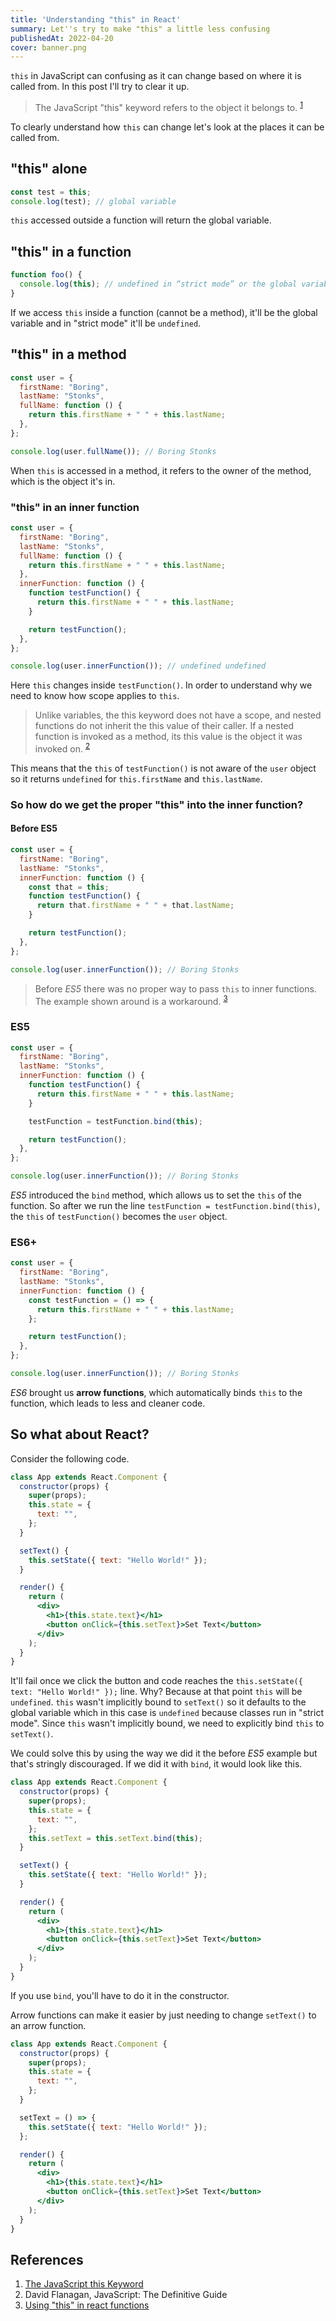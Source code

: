 ```yaml
---
title: 'Understanding "this" in React'
summary: Let''s try to make "this" a little less confusing
publishedAt: 2022-04-20
cover: banner.png
---
```


`this` in JavaScript can confusing as it can change based on where it is called from. In this post I'll try to clear it up.

> The JavaScript "this" keyword refers to the object it belongs to. <sup><a href="#user-content-fn-1">1</a></sup>

To clearly understand how `this` can change let's look at the places it can be called from.

## "this" alone

```js {1-2}
const test = this;
console.log(test); // global variable
```

`this` accessed outside a function will return the global variable.

## "this" in a function

```js {1-3}
function foo() {
  console.log(this); // undefined in “strict mode” or the global variable
}
```

If we access `this` inside a function (cannot be a method), it'll be the global variable and in "strict mode" it'll be `undefined`.

## "this" in a method

```js {1-9}
const user = {
  firstName: "Boring",
  lastName: "Stonks",
  fullName: function () {
    return this.firstName + " " + this.lastName;
  },
};

console.log(user.fullName()); // Boring Stonks
```

When `this` is accessed in a method, it refers to the owner of the method, which is the object it's in.

### "this" in an inner function

```js {1-17}
const user = {
  firstName: "Boring",
  lastName: "Stonks",
  fullName: function () {
    return this.firstName + " " + this.lastName;
  },
  innerFunction: function () {
    function testFunction() {
      return this.firstName + " " + this.lastName;
    }

    return testFunction();
  },
};

console.log(user.innerFunction()); // undefined undefined
```

Here `this` changes inside `testFunction()`. In order to understand why we need to know how scope applies to `this`.

> Unlike variables, the this keyword does not have a scope, and nested functions do not inherit the this value of their caller. If a nested function is invoked as a method, its this value is the object it was invoked on. <sup><a href="#user-content-fn-2">2</a></sup>

This means that the `this` of `testFunction()` is not aware of the `user` object so it returns `undefined` for `this.firstName` and `this.lastName`.

### So how do we get the proper "this" into the inner function?

#### Before ES5

```js {1-14}
const user = {
  firstName: "Boring",
  lastName: "Stonks",
  innerFunction: function () {
    const that = this;
    function testFunction() {
      return that.firstName + " " + that.lastName;
    }

    return testFunction();
  },
};

console.log(user.innerFunction()); // Boring Stonks
```

> Before _ES5_ there was no proper way to pass `this` to inner functions. The example shown around is a workaround. <sup><a href="#user-content-fn-3">3</a></sup>

### ES5

```js {1-15}
const user = {
  firstName: "Boring",
  lastName: "Stonks",
  innerFunction: function () {
    function testFunction() {
      return this.firstName + " " + this.lastName;
    }

    testFunction = testFunction.bind(this);

    return testFunction();
  },
};

console.log(user.innerFunction()); // Boring Stonks
```

_ES5_ introduced the `bind` method, which allows us to set the `this` of the function. So after we run the line `testFunction = testFunction.bind(this)`, the `this` of `testFunction()` becomes the `user` object.

### ES6+

```javascript {1-15}
const user = {
  firstName: "Boring",
  lastName: "Stonks",
  innerFunction: function () {
    const testFunction = () => {
      return this.firstName + " " + this.lastName;
    };

    return testFunction();
  },
};

console.log(user.innerFunction()); // Boring Stonks
```

_ES6_ brought us **arrow functions**, which automatically binds `this` to the function, which leads to less and cleaner code.

## So what about React?

Consider the following code.

```jsx {1-20}
class App extends React.Component {
  constructor(props) {
    super(props);
    this.state = {
      text: "",
    };
  }

  setText() {
    this.setState({ text: "Hello World!" });
  }

  render() {
    return (
      <div>
        <h1>{this.state.text}</h1>
        <button onClick={this.setText}>Set Text</button>
      </div>
    );
  }
}
```

It'll fail once we click the button and code reaches the `this.setState({ text: "Hello World!" });` line. Why? Because at that point `this` will be `undefined`. `this` wasn't implicitly bound to `setText()` so it defaults to the global variable which in this case is `undefined` because classes run in "strict mode". Since `this` wasn't implicitly bound, we need to explicitly bind `this` to `setText()`.

We could solve this by using the way we did it the before _ES5_ example but that's stringly discouraged. If we did it with `bind`, it would look like this.

```jsx {1-20}
class App extends React.Component {
  constructor(props) {
    super(props);
    this.state = {
      text: "",
    };
    this.setText = this.setText.bind(this);
  }

  setText() {
    this.setState({ text: "Hello World!" });
  }

  render() {
    return (
      <div>
        <h1>{this.state.text}</h1>
        <button onClick={this.setText}>Set Text</button>
      </div>
    );
  }
}
```

If you use `bind`, you'll have to do it in the constructor.

Arrow functions can make it easier by just needing to change `setText()` to an arrow function.

```jsx {1-20}
class App extends React.Component {
  constructor(props) {
    super(props);
    this.state = {
      text: "",
    };
  }

  setText = () => {
    this.setState({ text: "Hello World!" });
  };

  render() {
    return (
      <div>
        <h1>{this.state.text}</h1>
        <button onClick={this.setText}>Set Text</button>
      </div>
    );
  }
}
```

## References

<ol>
    <li id="user-content-fn-1">
        <a href="https://www.w3schools.com/js/js_this.asp">The JavaScript this Keyword</a>
    </li>
    <li id="user-content-fn-2">
        David Flanagan, JavaScript: The Definitive Guide
    </li>
    <li id="user-content-fn-1">
        <a href="https://gist.github.com/amitai10/adb66d6faa714e8c3cdb94946bb98356">Using "this" in react functions</a>
    </li>
</ol>